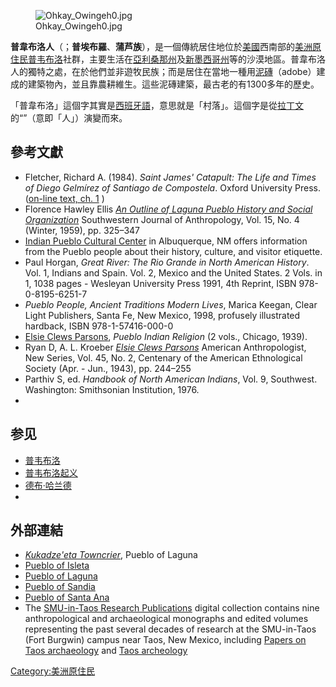{{noteTA
|1=zh:普韋布洛;zh-tw:培布羅;zh-cn:普韦布洛;
}}
[[Image:Ohkay_Owingeh0.jpg|thumb]]

'''普韋布洛人'''（{{lang|es|'''Pueblo'''}}；'''普埃布羅'''、'''蒲芦族'''），是一個傳統居住地位於[[美國|美國]]西南部的[[美洲原住民|美洲原住民]][[普韦布洛|普韦布洛]]社群，主要生活在[[亞利桑那州|亞利桑那州]]及[[新墨西哥州|新墨西哥州]]等的沙漠地區。普韋布洛人的獨特之處，在於他們並非遊牧民族；而是居住在當地一種用[[泥磚|泥磚]]（adobe）建成的建築物內，並且靠農耕維生。這些泥磚建築，最古老的有1300多年的歷史。

「普韋布洛」這個字其實是[[西班牙語|西班牙語]]，意思就是「村落」。這個字是從[[拉丁文|拉丁文]]的“{{lang|la|populus}}”（意即「人」）演變而來。

==參考文獻==
{{refbegin|2}}
*Fletcher, Richard A. (1984). ''Saint James' Catapult: The Life and Times of Diego Gelmírez of Santiago de Compostela''. Oxford University Press.  ([http://libro.uca.edu/sjc/sjc.htm on-line text, ch. 1] {{Wayback|url=http://libro.uca.edu/sjc/sjc.htm |date=20171220032453 }})
*Florence Hawley Ellis ''[http://links.jstor.org/sici?sici=0038-4801%28195924%2915%3A4%3C325%3AAOOLPH%3E2.0.CO%3B2-6&size=LARGE An Outline of Laguna Pueblo History and Social Organization]'' Southwestern Journal of Anthropology, Vol. 15, No. 4 (Winter, 1959), pp. 325–347
*[http://www.indianpueblo.org/ Indian Pueblo Cultural Center] {{Wayback|url=http://www.indianpueblo.org/ |date=20120513203015 }} in Albuquerque, NM offers information from the Pueblo people about their history, culture, and visitor etiquette.
*Paul Horgan, ''Great River: The Rio Grande in North American History''. Vol. 1, Indians and Spain. Vol. 2, Mexico and the United States. 2 Vols. in 1, 1038 pages - Wesleyan University Press 1991, 4th Reprint, ISBN 978-0-8195-6251-7
*<cite>Pueblo People, Ancient Traditions Modern Lives</cite>, Marica Keegan, Clear Light Publishers, Santa Fe, New Mexico, 1998, profusely illustrated hardback, ISBN 978-1-57416-000-0
*[[Elsie_Clews_Parsons|Elsie Clews Parsons]], ''Pueblo Indian Religion'' (2 vols., Chicago, 1939).
*Ryan D, A. L. Kroeber ''[http://links.jstor.org/sici?sici=0002-7294%28194304%2F06%292%3A45%3A2%3C244%3AECP%3E2.0.CO%3B2-S&size=LARGE Elsie Clews Parsons]'' American Anthropologist, New Series, Vol. 45, No. 2, Centenary of the American Ethnological Society (Apr. - Jun., 1943), pp. 244–255
*Parthiv S, ed. ''Handbook of North American Indians'', Vol. 9, Southwest.  Washington: Smithsonian Institution, 1976.
* {{cite book|author=Julia M. Keleher and Elsie Ruth Chant |year=2009|title=THE PADRE OF ISLETA The Story of Father [[Anton_Docher|Anton Docher]]|publisher=Sunstone press Publishing}}
{{refend}}

==参见==
*[[普韦布洛|普韦布洛]]
*[[普韦布洛起义|普韦布洛起义]]
*[[德布·哈兰德|德布·哈兰德]]
*{{le|聖塔克拉拉普韋布洛訴馬丁內斯案|Santa Clara Pueblo v. Martinez}}

==外部連結==
{{commonscat|Pueblo people}}
{{div col|2}}
*''[https://web.archive.org/web/20140714205851/http://www.tribalgrowth.com/lp/page_kukadzeeta.html Kukadze'eta Towncrier]'', Pueblo of Laguna
*[http://www.isletapueblo.com/ Pueblo of Isleta] {{Wayback|url=http://www.isletapueblo.com/ |date=20061205063149 }}
*[http://www.lagunapueblo.org/ Pueblo of Laguna] {{Wayback|url=http://www.lagunapueblo.org/ |date=20110928154548 }}
*[http://www.sandiapueblo.nsn.us/ Pueblo of Sandia] {{Wayback|url=http://www.sandiapueblo.nsn.us/ |date=20111005011902 }}
*[http://www.santaana.org/ Pueblo of Santa Ana] {{Wayback|url=http://www.santaana.org/ |date=20110930112311 }}
*The [http://digitalcollections.smu.edu/cdm4/browse.php?CISOROOT=/sit SMU-in-Taos Research Publications] {{Wayback|url=http://digitalcollections.smu.edu/cdm4/browse.php?CISOROOT=%2Fsit |date=20120819150704 }} digital collection contains nine anthropological and archaeological monographs and edited volumes representing the past several decades of research at the SMU-in-Taos (Fort Burgwin) campus near Taos, New Mexico, including [http://digitalcollections.smu.edu/u?/sit,24 Papers on Taos archaeology] {{Wayback|url=http://digitalcollections.smu.edu/u?%2Fsit%2C24 |date=20210308194132 }} and [http://digitalcollections.smu.edu/u?/sit,25 Taos archeology]
{{div col end}}

[[Category:美洲原住民|Category:美洲原住民]]